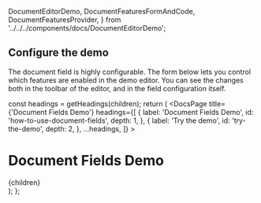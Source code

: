  DocumentEditorDemo,
  DocumentFeaturesFormAndCode,
  DocumentFeaturesProvider,
} from '../../../components/docs/DocumentEditorDemo';

## Configure the demo

The document field is highly configurable.
The form below lets you control which features are enabled in the demo editor.
You can see the changes both in the toolbar of the editor, and in the field configuration itself.

<DocumentFeaturesFormAndCode />

  const headings = getHeadings(children);
  return (
    <DocsPage
      title={'Document Fields Demo'}
      headings={[
        {
          label: 'Document Fields Demo',
          id: 'how-to-use-document-fields',
          depth: 1,
        },
        {
          label: 'Try the demo',
          id: 'try-the-demo',
          depth: 2,
        },
        ...headings,
      ]}
    >
      <DocumentFeaturesProvider>
        <div className="prose">
          <H1>Document Fields Demo</H1>
          <MDXProvider components={components}><Intro /></MDXProvider>
        </div>
        <DocumentEditorDemo />
        <div className="prose">
          <MDXProvider components={components}>{children}</MDXProvider>
        </div>
      </DocumentFeaturesProvider>
    </DocsPage>
  );
};
